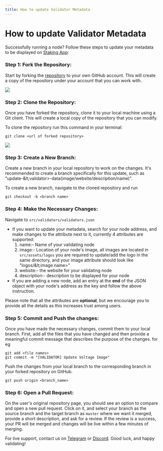 ```yaml
---
title: How to update Validator Metadata
---
```


# How to update Validator Metadata

Successfully running a node? Follow these steps to update your metadata to be displayed on [Staking App](https://staking.fuse.io/ "Staking App"):

### Step 1: Fork the Repository:

Start by forking the [repository](https://github.com/fuseio/fuse-staking-v2) to your own GitHub account. This will create a copy of the repository under your account that you can work with.

![](/img/0\(0\)fork.png)

### Step 2: Clone the Repository:

Once you have forked the repository, clone it to your local machine using a Git client. This will create a local copy of the repository that you can modify.

To clone the repository run this command in your terminal:

`git clone <url of forked repository>`

![](/img/0\(0\)clone.png)

### Step 3: Create a New Branch:

Create a new branch in your local repository to work on the changes. It's recommended to create a branch specifically for this update, such as "update-\&lt;validator&gt;-data(image/website/description/name)".

To create a new branch, navigate to the cloned repository and run

`git checkout -b <branch name>`

### Step 4: Make the Necessary Changes:

Navigate to `src/validators/validators.json`

* If you want to update your metadata, search for your node address, and make changes to the attribute next to it, currently 4 attributes are supported:
  1. name:- Name of your validating node
  2. image:- Location of your node's image, all images are located in `src/assets/logos` you are required to update/add the logo in the same directory, and your image attribute should look like "logos/\&lt;image name&gt;"
  3. website:- the website for your validating node
  4. description:- description to be displayed for your node
* If you are adding a new node, add an entry at the **end** of the JSON object with your node's address as the key and follow the above instruction.

Please note that all the attributes are **optional**, but we encourage you to provide all the details as this increases trust among users.

### Step 5: Commit and Push the changes:

Once you have made the necessary changes, commit them to your local branch. First, add all the files that you have changed and then provide a meaningful commit message that describes the purpose of the changes. for eg

```shell
git add <file names>
git commit -m "[VALIDATOR] Update Voltage Image"
```

Push the changes from your local branch to the corresponding branch in your forked repository on GitHub.

```shell
git push origin <branch_name>
```

### Step 6: Open a Pull Request:

On the user's original repository page, you should see an option to compare and open a new pull request. Click on it, and select your branch as the source branch and the target branch as `master` where we want it merged, provide a short description, and ask for a review. If the review is a success, your PR will be merged and changes will be live within a few minutes of merging.

For live support, contact us on [Telegram](https://t.me/fuseio) or [Discord](https://discord.gg/tz7ArR). Good luck, and happy validating!
